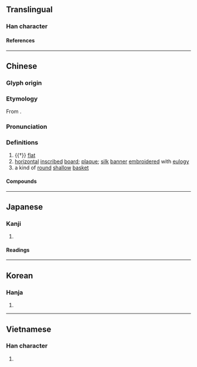 {{character info/new}}
==Translingual==

===Han character===
{{Han char|rn=23|rad=匸|as=09|sn=11|four=71712|canj=SHSB,SISB|ids=⿷匚扁}}

====References====
{{Han ref|kx=0155.110|dkj=02689|dj=0347.240|hdz=10088.030|uh=533E}}

----

==Chinese==
{{zh-forms}}

===Glyph origin===
{{Han etym}}

===Etymology===
From {{och-l|扁|flat|id=3}}.

===Pronunciation===
{{zh-pron
|m=biǎn
|c=bin2
|h=pfs=pién
|md=
|mn=ml:pín/pián
|mn_note=pín - vernacular; pián - literary
|mn-t=bing2/biang2/biêng2
|mn-t_note=bing2 - vernacular; biang2/biêng2 - literary
|w=
|mc=y
|oc=y
|ma=y
|cat=a,n
}}

===Definitions===
{{zh-hanzi}}

# {{†}} [[flat]]
# [[horizontal]] [[inscribe]]d [[board]]; [[plaque]]; [[silk]] [[banner]] [[embroider]]ed with [[eulogy]]
# a kind of [[round]] [[shallow]] [[basket]]

====Compounds====
{{zh-der|匾額|牌匾|橫匾|賀匾|匾短|匾打側卓|匾扎|匾食|匾匾的|匾聯|匾窄|匾擔|躧匾稱鉈}}

----

==Japanese==

===Kanji===
{{ja-kanji|grade=|rs=匸09}}

# {{rfdef|ja|sort=匸09}}

====Readings====
{{ja-readings
|on=へん
|kun=うすい, ひらたい, がく
}}

----

==Korean==

===Hanja===
{{ko-hanja|편}}

# {{rfdef|ko|sort=匸09}}

----

==Vietnamese==

===Han character===
{{vi-readings|reading=[[biển]]|rs=匸09}}

# {{rfdef|vi|sort=匸09}}